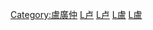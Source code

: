 [[Category:盧廣仲|Category:盧廣仲]]
[[Category:各演出者音乐专辑|L卢]]
[[Category:台灣流行音樂專輯|L卢]]
[[Category:台灣獨立音樂專輯|L盧]]
[[Category:台灣民謠音樂專輯|L盧]]